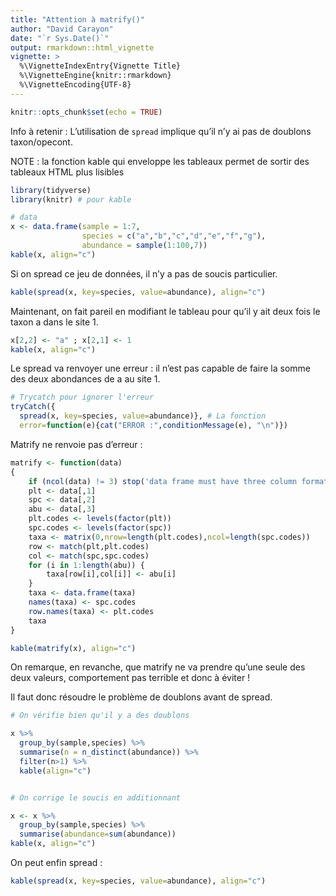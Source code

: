 ```yaml
---
title: "Attention à matrify()"
author: "David Carayon"
date: "`r Sys.Date()`"
output: rmarkdown::html_vignette
vignette: >
  %\VignetteIndexEntry{Vignette Title}
  %\VignetteEngine{knitr::rmarkdown}
  %\VignetteEncoding{UTF-8}
---
```


```r
knitr::opts_chunk$set(echo = TRUE)
```

Info à retenir : L'utilisation de `spread` implique qu'il n'y ai pas de doublons taxon/opecont.

NOTE : la fonction kable qui enveloppe les tableaux permet de sortir des tableaux HTML plus lisibles

```r
library(tidyverse)
library(knitr) # pour kable

# data
x <- data.frame(sample = 1:7,
                species = c("a","b","c","d","e","f","g"),
                abundance = sample(1:100,7))
kable(x, align="c")
```
        
Si on spread ce jeu de données, il n'y a pas de soucis particulier.

```r

kable(spread(x, key=species, value=abundance), align="c")    
```

Maintenant, on fait pareil en modifiant le tableau pour qu'il y ait deux fois le taxon a dans le site 1.

```r
x[2,2] <- "a" ; x[2,1] <- 1
kable(x, align="c")
```

Le spread va renvoyer une erreur : il n'est pas capable de faire la somme des deux abondances de a au site 1.

```r
# Trycatch pour ignorer l'erreur
tryCatch({
  spread(x, key=species, value=abundance)}, # La fonction
  error=function(e){cat("ERROR :",conditionMessage(e), "\n")})    
```

Matrify ne renvoie pas d'erreur :

```r
matrify <- function(data)
{
    if (ncol(data) != 3) stop('data frame must have three column format')
    plt <- data[,1]
    spc <- data[,2]
    abu <- data[,3]
    plt.codes <- levels(factor(plt))
    spc.codes <- levels(factor(spc))
    taxa <- matrix(0,nrow=length(plt.codes),ncol=length(spc.codes))
    row <- match(plt,plt.codes)
    col <- match(spc,spc.codes)
    for (i in 1:length(abu)) {
        taxa[row[i],col[i]] <- abu[i]
    }
    taxa <- data.frame(taxa)
    names(taxa) <- spc.codes
    row.names(taxa) <- plt.codes
    taxa
}
```

```r
kable(matrify(x), align="c")
```

On remarque, en revanche, que matrify ne va prendre qu'une seule des deux valeurs, comportement pas terrible et donc à éviter !

Il faut donc résoudre le problème de doublons avant de spread.

```r
# On vérifie bien qu'il y a des doublons

x %>%
  group_by(sample,species) %>%
  summarise(n = n_distinct(abundance)) %>%
  filter(n>1) %>% 
  kable(align="c")


# On corrige le soucis en additionnant

x <- x %>% 
  group_by(sample,species) %>% 
  summarise(abundance=sum(abundance))
kable(x, align="c")
```

On peut enfin spread :

```r
kable(spread(x, key=species, value=abundance), align="c")
```


